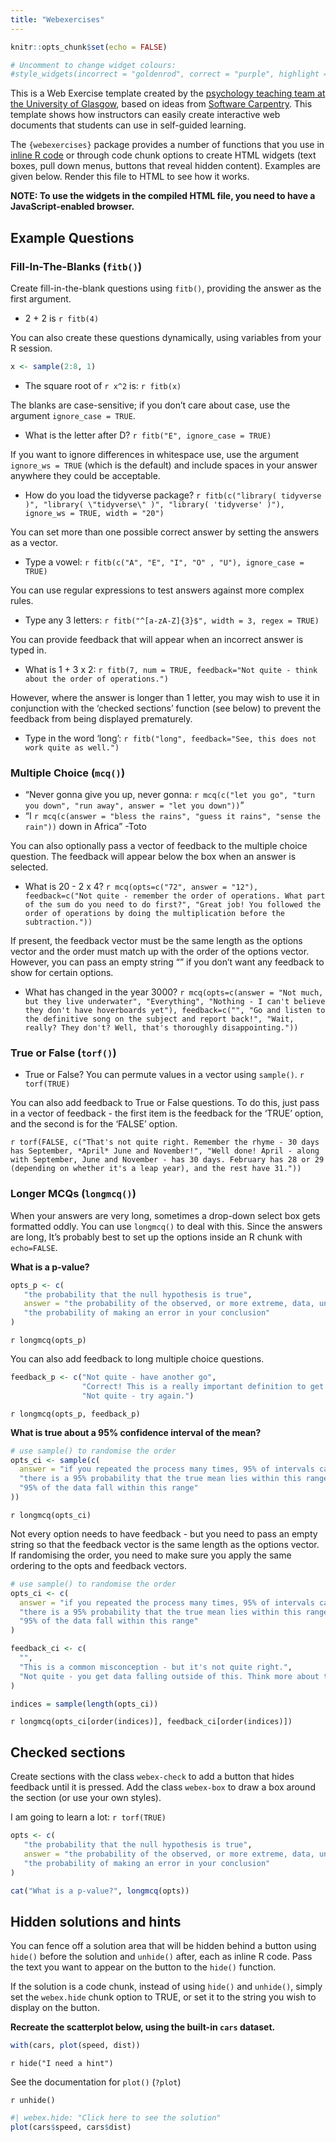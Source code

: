 ```yaml
---
title: "Webexercises"
---
```


```r
knitr::opts_chunk$set(echo = FALSE)

# Uncomment to change widget colours:
#style_widgets(incorrect = "goldenrod", correct = "purple", highlight = "firebrick")
```

This is a Web Exercise template created by the [psychology teaching team at the University of Glasgow](http://www.psy.gla.ac.uk), based on ideas from [Software Carpentry](https://software-carpentry.org/lessons/). This template shows how instructors can easily create interactive web documents that students can use in self-guided learning.

The `{webexercises}` package provides a number of functions that you use in [inline R code](https://github.com/rstudio/cheatsheets/raw/master/rmarkdown-2.0.pdf) or through code chunk options to create HTML widgets (text boxes, pull down menus, buttons that reveal hidden content). Examples are given below. Render this file to HTML to see how it works.

**NOTE: To use the widgets in the compiled HTML file, you need to have a JavaScript-enabled browser.**

## Example Questions

### Fill-In-The-Blanks (`fitb()`)

Create fill-in-the-blank questions using `fitb()`, providing the answer as the first argument.

- 2 + 2 is `r fitb(4)`

You can also create these questions dynamically, using variables from your R session.

```r
x <- sample(2:8, 1)
```

- The square root of `r x^2` is: `r fitb(x)`

The blanks are case-sensitive; if you don't care about case, use the argument `ignore_case = TRUE`.

- What is the letter after D? `r fitb("E", ignore_case = TRUE)`

If you want to ignore differences in whitespace use, use the argument `ignore_ws = TRUE` (which is the default) and include spaces in your answer anywhere they could be acceptable.

- How do you load the tidyverse package? `r fitb(c("library( tidyverse )", "library( \"tidyverse\" )", "library( 'tidyverse' )"), ignore_ws = TRUE, width = "20")`

You can set more than one possible correct answer by setting the answers as a vector.

- Type a vowel: `r fitb(c("A", "E", "I", "O" , "U"), ignore_case = TRUE)`

You can use regular expressions to test answers against more complex rules.

- Type any 3 letters: `r fitb("^[a-zA-Z]{3}$", width = 3, regex = TRUE)`

You can provide feedback that will appear when an incorrect answer is typed in.

- What is 1 + 3 x 2: `r fitb(7, num = TRUE, feedback="Not quite - think about the order of operations.")`

However, where the answer is longer than 1 letter, you may wish to use it in conjunction with the 'checked sections' function (see below) to prevent the feedback from being displayed prematurely.

- Type in the word 'long': `r fitb("long", feedback="See, this does not work quite as well.")`

### Multiple Choice (`mcq()`)

- "Never gonna give you up, never gonna: `r mcq(c("let you go", "turn you down", "run away", answer = "let you down"))`"
- "I `r mcq(c(answer = "bless the rains", "guess it rains", "sense the rain"))` down in Africa" -Toto

You can also optionally pass a vector of feedback to the multiple choice question. The feedback will appear below the box when an answer is selected.

- What is 20 - 2 x 4? `r mcq(opts=c("72", answer = "12"), feedback=c("Not quite - remember the order of operations. What part of the sum do you need to do first?", "Great job! You followed the order of operations by doing the multiplication before the subtraction."))`

If present, the feedback vector must be the same length as the options vector and the order must match up with the order of the options vector. However, you can pass an empty string "" if you don't want any feedback to show for certain options.

- What has changed in the year 3000? `r mcq(opts=c(answer = "Not much, but they live underwater", "Everything", "Nothing - I can't believe they don't have hoverboards yet"), feedback=c("", "Go and listen to the definitive song on the subject and report back!", "Wait, really? They don't? Well, that's thoroughly disappointing."))`

### True or False (`torf()`)

- True or False? You can permute values in a vector using `sample()`. `r torf(TRUE)`

You can also add feedback to True or False questions.
To do this, just pass in a vector of feedback - the first item is the feedback for the 'TRUE' option, and the second is for the 'FALSE' option.

`r torf(FALSE, c("That's not quite right. Remember the rhyme - 30 days has September, *April* June and November!", "Well done! April - along with September, June and November - has 30 days. February has 28 or 29 (depending on whether it's a leap year), and the rest have 31."))`

### Longer MCQs (`longmcq()`)

When your answers are very long, sometimes a drop-down select box gets formatted oddly. You can use `longmcq()` to deal with this. Since the answers are long, It's probably best to set up the options inside an R chunk with `echo=FALSE`.

**What is a p-value?**

```r
opts_p <- c(
   "the probability that the null hypothesis is true",
   answer = "the probability of the observed, or more extreme, data, under the assumption that the null-hypothesis is true",
   "the probability of making an error in your conclusion"
)
```

`r longmcq(opts_p)`

You can also add feedback to long multiple choice questions.

```r
feedback_p <- c("Not quite - have another go",
                "Correct! This is a really important definition to get comfortable with.",
                "Not quite - try again.")
```

`r longmcq(opts_p, feedback_p)`

**What is true about a 95% confidence interval of the mean?**

```r
# use sample() to randomise the order
opts_ci <- sample(c(
  answer = "if you repeated the process many times, 95% of intervals calculated in this way contain the true mean",
  "there is a 95% probability that the true mean lies within this range",
  "95% of the data fall within this range"
))
```

`r longmcq(opts_ci)`



Not every option needs to have feedback - but you need to pass an empty string so that the feedback vector is the same length as the options vector.
If randomising the order, you need to make sure you apply the same ordering to the opts and feedback vectors.

```r
# use sample() to randomise the order
opts_ci <- c(
  answer = "if you repeated the process many times, 95% of intervals calculated in this way contain the true mean",
  "there is a 95% probability that the true mean lies within this range",
  "95% of the data fall within this range"
)

feedback_ci <- c(
  "",
  "This is a common misconception - but it's not quite right.",
  "Not quite - you get data falling outside of this. Think more about the true mean."
)

indices = sample(length(opts_ci))
```

`r longmcq(opts_ci[order(indices)], feedback_ci[order(indices)])`

## Checked sections

Create sections with the class `webex-check` to add a button that hides feedback until it is pressed. Add the class `webex-box` to draw a box around the section (or use your own styles).

::: {.webex-check .webex-box}

I am going to learn a lot: `r torf(TRUE)`

```r
opts <- c(
   "the probability that the null hypothesis is true",
   answer = "the probability of the observed, or more extreme, data, under the assumption that the null-hypothesis is true",
   "the probability of making an error in your conclusion"
)

cat("What is a p-value?", longmcq(opts))
```

:::



## Hidden solutions and hints

You can fence off a solution area that will be hidden behind a button using `hide()` before the solution and `unhide()` after, each as inline R code.  Pass the text you want to appear on the button to the `hide()` function.

If the solution is a code chunk, instead of using `hide()` and `unhide()`, simply set the `webex.hide` chunk option to TRUE, or set it to the string you wish to display on the button.

**Recreate the scatterplot below, using the built-in `cars` dataset.**

```r
with(cars, plot(speed, dist))
```


`r hide("I need a hint")`

See the documentation for `plot()` (`?plot`)

`r unhide()`

<!-- note: you could also just set webex.hide to TRUE -->

```r
#| webex.hide: "Click here to see the solution"
plot(cars$speed, cars$dist)
```
